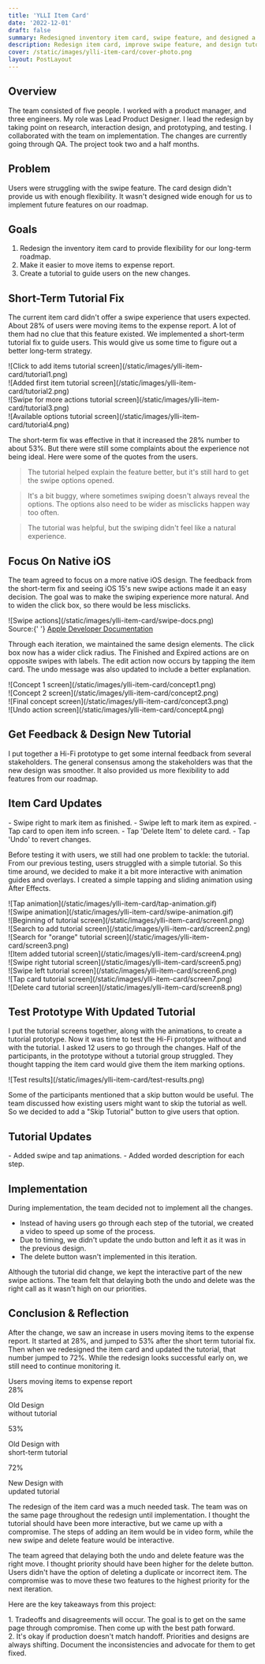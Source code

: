 ```yaml
---
title: 'YLLI Item Card'
date: '2022-12-01'
draft: false
summary: Redesigned inventory item card, swipe feature, and designed a tutorial for new changes.
description: Redesign item card, improve swipe feature, and design tutorial.
cover: /static/images/ylli-item-card/cover-photo.png
layout: PostLayout
---
```


<TOCInline toc={props.toc} asDisclosure />

## Overview

The team consisted of five people. I worked with a product manager, and three engineers. My role was Lead Product Designer. I lead the redesign by taking point on research, interaction design, and prototyping, and testing. I collaborated with the team on implementation. The changes are currently going through QA. The project took two and a half months.

## Problem

Users were struggling with the swipe feature. The card design didn't provide us with enough flexibility. It wasn't designed wide enough for us to implement future features on our roadmap.

## Goals

1. Redesign the inventory item card to provide flexibility for our long-term roadmap.
2. Make it easier to move items to expense report. 
3. Create a tutorial to guide users on the new changes.

## Short-Term Tutorial Fix

The current item card didn't offer a swipe experience that users expected. About 28% of users were moving items to the expense report. A lot of them had no clue that this feature existed. We implemented a short-term tutorial fix to guide users. This would give us some time to figure out a better long-term strategy.

<div className="projectImageGrid">
  <div className="imageProp">
    ![Click to add items tutorial screen](/static/images/ylli-item-card/tutorial1.png)
  </div>
  <div className="imageProp">
    ![Added first item tutorial screen](/static/images/ylli-item-card/tutorial2.png)
  </div>
  <div className="imageProp">
    ![Swipe for more actions tutorial screen](/static/images/ylli-item-card/tutorial3.png)
  </div>
  <div className="imageProp">
    ![Available options tutorial screen](/static/images/ylli-item-card/tutorial4.png)
  </div>
</div>

The short-term fix was effective in that it increased the 28% number to about 53%. But there were still some complaints about the experience not being ideal. Here were some of the quotes from the users.

> ​​​​​​The tutorial helped explain the feature better, but it's still hard to get the swipe options opened.

> It's a bit buggy, where sometimes swiping doesn't always reveal the options. The options also need to be wider as misclicks happen way too often.

> The tutorial was helpful, but the swiping didn't feel like a natural experience.

## Focus On Native iOS

The team agreed to focus on a more native iOS design. The feedback from the short-term fix and seeing iOS 15's new swipe actions made it an easy decision. The goal was to make the swiping experience more natural. And to widen the click box, so there would be less misclicks.

<div className="py-8">
<div className="flex justify-center">
![Swipe actions](/static/images/ylli-item-card/swipe-docs.png)
</div>
  <div className="text-xs text-center">
    Source:{' '}
    <a href="https://developer.apple.com/documentation/swiftui/view/swipeactions(edge:allowsfullswipe:content:)" target="_blank" rel="noreferrer noopener">Apple Developer Documentation</a>
  </div>
</div>

Through each iteration, we maintained the same design elements. The click box now has a wider click radius. The Finished and Expired actions are on opposite swipes with labels. The edit action now occurs by tapping the item card. The undo message was also updated to include a better explanation.

<div className="projectImageGrid">
  <div className="imageProp">
    ![Concept 1 screen](/static/images/ylli-item-card/concept1.png)
  </div>
  <div className="imageProp">
    ![Concept 2 screen](/static/images/ylli-item-card/concept2.png)
  </div>
  <div className="imageProp">
    ![Final concept screen](/static/images/ylli-item-card/concept3.png)
  </div>
  <div className="imageProp">
    ![Undo action screen](/static/images/ylli-item-card/concept4.png)
  </div>
</div>

## Get Feedback & Design New Tutorial

I put together a Hi-Fi prototype to get some internal feedback from several stakeholders. The general consensus among the stakeholders was that the new design was smoother. It also provided us more flexibility to add features from our roadmap.

<div className="flex justify-center py-10">
  <Btn link="https://xd.adobe.com/view/ec45e4a2-ebac-4499-a5d9-31a4c1c9d798-b916/" text="Hi-Fi Prototype" />
</div>

<div className="grid grid-cols-1 sm:grid-cols-2">
  <div className="m-auto">
    <h2 className="text-3xl text-[#59A4F5] font-medium">Item Card Updates</h2>
    - Swipe right to mark item as finished.
    - Swipe left to mark item as expired.
    - Tap card to open item info screen.
    - Tap 'Delete Item' to delete card.
    - Tap 'Undo' to revert changes.
  </div>
  <div className="py-8">
    <VideoPlayer link="/static/videos/item-card-updates.mp4" poster="/static/videos/item-card-updates-poster.png" />
  </div>
</div>

Before testing it with users, we still had one problem to tackle: the tutorial. From our previous testing, users struggled with a simple tutorial. So this time around, we decided to make it a bit more interactive with animation guides and overlays. I created a simple tapping and sliding animation using After Effects.

<div className="grid grid-cols-1 sm:grid-cols-2">
  <div className="mx-4 md:mx-1">
    ![Tap animation](/static/images/ylli-item-card/tap-animation.gif)
  </div>
  <div className="mx-4 md:mx-1">
    ![Swipe animation](/static/images/ylli-item-card/swipe-animation.gif)
  </div>
</div>

<div className="projectImageGrid">
  <div className="imageProp">
    ![Beginning of tutorial screen](/static/images/ylli-item-card/screen1.png)
  </div>
  <div className="imageProp">
    ![Search to add tutorial screen](/static/images/ylli-item-card/screen2.png)
  </div>
  <div className="imageProp">
    ![Search for "orange" tutorial screen](/static/images/ylli-item-card/screen3.png)
  </div>
  <div className="imageProp">
    ![Item added tutorial screen](/static/images/ylli-item-card/screen4.png)
  </div>
  <div className="imageProp">
    ![Swipe right tutorial screen](/static/images/ylli-item-card/screen5.png)
  </div>
  <div className="imageProp">
    ![Swipe left tutorial screen](/static/images/ylli-item-card/screen6.png)
  </div>
  <div className="imageProp">
    ![Tap card tutorial screen](/static/images/ylli-item-card/screen7.png)
  </div>
  <div className="imageProp">
    ![Delete card tutorial screen](/static/images/ylli-item-card/screen8.png)
  </div>
</div>

## Test Prototype With Updated Tutorial

I put the tutorial screens together, along with the animations, to create a tutorial prototype. Now it was time to test the Hi-Fi prototype without and with the tutorial. I asked 12 users to go through the changes. Half of the participants, in the prototype without a tutorial group struggled. They thought tapping the item card would give them the item marking options.

<div className="md:mx-20 py-8">![Test results](/static/images/ylli-item-card/test-results.png)</div>

Some of the participants mentioned that a skip button would be useful. The team discussed how existing users might want to skip the tutorial as well. So we decided to add a "Skip Tutorial" button to give users that option.


<div className="flex justify-center py-10">
  <Btn link="https://xd.adobe.com/view/0dc5a716-f8bb-4974-a846-1683ca4ccb72-5896/" text="Tutorial Prototype" />
</div>

<div className="grid grid-cols-1 sm:grid-cols-2">
  <div className="m-auto">
    <h2 className="text-3xl text-[#59A4F5] font-medium">Tutorial Updates</h2>
    - Added swipe and tap animations.
    - Added worded description for each step.
  </div>
    <div className="py-8">
      <VideoPlayer link="/static/videos/updated-tutorial.mp4" poster="/static/videos/updated-tutorial-poster.png" />
    </div>
</div>

## Implementation

During implementation, the team decided not to implement all the changes. 
- Instead of having users go through each step of the tutorial, we created a video to speed up some of the process. 
- Due to timing, we didn't update the undo button and left it as it was in the previous design. 
- The delete button wasn't implemented in this iteration.

Although the tutorial did change, we kept the interactive part of the new swipe actions. The team felt that delaying both the undo and delete was the right call as it wasn't high on our priorities.

## Conclusion & Reflection

After the change, we saw an increase in users moving items to the expense report. It started at 28%, and jumped to 53% after the short term tutorial fix. Then when we redesigned the item card and updated the tutorial, that number jumped to 72%. While the redesign looks successful early on, we still need to continue monitoring it.

<div className="text-center pt-8 font-bold text-xl">Users moving items to expense report</div>
<div className="grid grid-cols-3 gap-24 text-center pb-8">
  <div className="py-10">
    <div className="metricHeader text-[#59A4F5]">28%</div>
    <p className="text-xs sm:text-base">Old Design <br />without tutorial</p>
  </div>
  <div className="py-10">
    <div className="metricHeader text-[#59A4F5]">53%</div>
    <p className="text-xs sm:text-base">Old Design with <br />short-term tutorial</p>
  </div>
  <div className="py-10">
    <div className="metricHeader text-[#59A4F5]">72%</div>
    <p className="text-xs sm:text-base">New Design with <br />updated tutorial</p>
  </div>
</div>

The redesign of the item card was a much needed task. The team was on the same page throughout the redesign until implementation. I thought the tutorial should have been more interactive, but we came up with a compromise. The steps of adding an item would be in video form, while the new swipe and delete feature would be interactive.

The team agreed that delaying both the undo and delete feature was the right move. I thought priority should have been higher for the delete button. Users didn't have the option of deleting a duplicate or incorrect item. The compromise was to move these two features to the highest priority for the next iteration.

Here are the key takeaways from this project:

<div className="keyTakeaways">
  1. <span className="font-semibold">Tradeoffs and disagreements will occur.</span> The goal is to get
  on the same page through compromise. Then come up with the best path forward.
</div>

<div className="keyTakeaways">
  2. <span className="font-semibold">It's okay if production doesn't match handoff.</span> Priorities
  and designs are always shifting. Document the inconsistencies and advocate for them to get fixed.
</div>